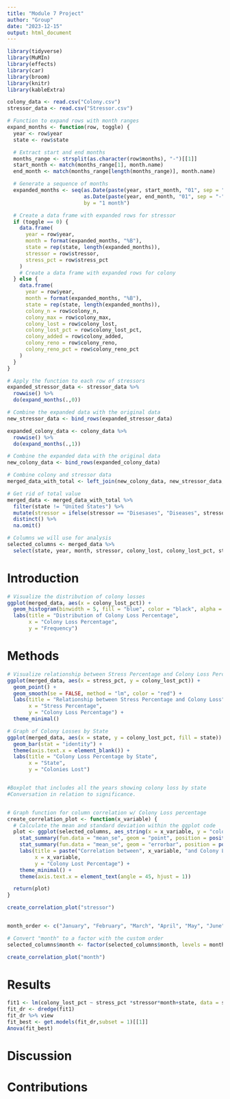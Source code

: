 ```yaml
---
title: "Module 7 Project"
author: "Group"
date: "2023-12-15"
output: html_document
---
```


```r
library(tidyverse)
library(MuMIn)
library(effects)
library(car)
library(broom)
library(knitr)
library(kableExtra)

colony_data <- read.csv("Colony.csv")
stressor_data <- read.csv("Stressor.csv")
```



``` r
# Function to expand rows with month ranges
expand_months <- function(row, toggle) {
  year <- row$year
  state <- row$state

  # Extract start and end months
  months_range <- strsplit(as.character(row$months), "-")[[1]]
  start_month <- match(months_range[1], month.name)
  end_month <- match(months_range[length(months_range)], month.name)

  # Generate a sequence of months
  expanded_months <- seq(as.Date(paste(year, start_month, "01", sep = "-")),
                         as.Date(paste(year, end_month, "01", sep = "-")),
                         by = "1 month")

  # Create a data frame with expanded rows for stressor
  if (toggle == 0) {
    data.frame(
      year = row$year,
      month = format(expanded_months, "%B"),
      state = rep(state, length(expanded_months)),
      stressor = row$stressor,
      stress_pct = row$stress_pct
    )
    # Create a data frame with expanded rows for colony
  } else {
    data.frame(
      year = row$year,
      month = format(expanded_months, "%B"),
      state = rep(state, length(expanded_months)),
      colony_n = row$colony_n,
      colony_max = row$colony_max,
      colony_lost = row$colony_lost,
      colony_lost_pct = row$colony_lost_pct,
      colony_added = row$colony_added,
      colony_reno = row$colony_reno,
      colony_reno_pct = row$colony_reno_pct
    )
  }
}

# Apply the function to each row of stressors
expanded_stressor_data <- stressor_data %>%
  rowwise() %>%
  do(expand_months(.,0))

# Combine the expanded data with the original data
new_stressor_data <- bind_rows(expanded_stressor_data)

expanded_colony_data <- colony_data %>%
  rowwise() %>%
  do(expand_months(.,1))

# Combine the expanded data with the original data
new_colony_data <- bind_rows(expanded_colony_data)

# Combine colony and stressor data
merged_data_with_total <- left_join(new_colony_data, new_stressor_data, by = c("year", "month", "state"))

# Get rid of total value
merged_data <- merged_data_with_total %>% 
  filter(state != "United States") %>%
  mutate(stressor = ifelse(stressor == "Disesases", "Diseases", stressor)) %>%
  distinct() %>%
  na.omit()

# Columns we will use for analysis
selected_columns <- merged_data %>%
  select(state, year, month, stressor, colony_lost, colony_lost_pct, stress_pct)
```




# Introduction

``` r
# Visualize the distribution of colony losses
ggplot(merged_data, aes(x = colony_lost_pct)) +
  geom_histogram(binwidth = 5, fill = "blue", color = "black", alpha = 0.7) +
  labs(title = "Distribution of Colony Loss Percentage",
       x = "Colony Loss Percentage",
       y = "Frequency")
```

# Methods




``` r
# Visualize relationship between Stress Percentage and Colony Loss Percentage
ggplot(merged_data, aes(x = stress_pct, y = colony_lost_pct)) +
  geom_point() +
  geom_smooth(se = FALSE, method = "lm", color = "red") +
  labs(title = "Relationship between Stress Percentage and Colony Loss",
       x = "Stress Percentage",
       y = "Colony Loss Percentage") + 
  theme_minimal()

# Graph of Colony Losses by State 
ggplot(merged_data, aes(x = state, y = colony_lost_pct, fill = state)) +
  geom_bar(stat = "identity") +
  theme(axis.text.x = element_blank()) +
  labs(title = "Colony Loss Percentage by State",
       x = "State",
       y = "Colonies Lost")


#Boxplot that includes all the years showing colony loss by state 
#Conversation in relation to significance. 


# Graph function for column correlation w/ Colony Loss percentage
create_correlation_plot <- function(x_variable) {
  # Calculate the mean and standard deviation within the ggplot code
  plot <- ggplot(selected_columns, aes_string(x = x_variable, y = "colony_lost_pct")) +
    stat_summary(fun.data = "mean_se", geom = "point", position = position_dodge(width = 0.5)) +
    stat_summary(fun.data = "mean_se", geom = "errorbar", position = position_dodge(width = 0.5)) +
    labs(title = paste("Correlation between", x_variable, "and Colony Lost Percentage"),
         x = x_variable,
         y = "Colony Lost Percentage") +
    theme_minimal() + 
    theme(axis.text.x = element_text(angle = 45, hjust = 1))

  return(plot)
}

create_correlation_plot("stressor")


month_order <- c("January", "February", "March", "April", "May", "June", "July", "August", "September", "October", "November", "December")

# Convert "month" to a factor with the custom order
selected_columns$month <- factor(selected_columns$month, levels = month_order)

create_correlation_plot("month")
```




# Results





``` r
fit1 <- lm(colony_lost_pct ~ stress_pct *stressor*month+state, data = selected_columns,na.action = "na.fail")
fit_dr <- dredge(fit1)
fit_dr %>% view
fit_best <- get.models(fit_dr,subset = 1)[[1]]
Anova(fit_best)
```


# Discussion






# Contributions



